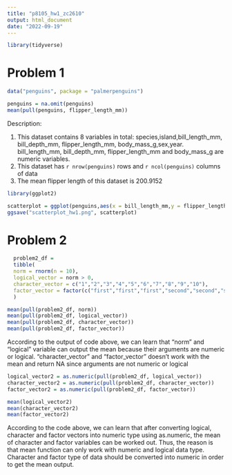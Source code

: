 ```yaml
---
title: "p8105_hw1_zc2610"
output: html_document
date: "2022-09-19"
---
```

```r
library(tidyverse)
```

# Problem 1 
```r
data("penguins", package = "palmerpenguins")
```

```r
penguins = na.omit(penguins)
mean(pull(penguins, flipper_length_mm))
```
Description:

1. This dataset contains 8 variables in total: species,island,bill_length_mm, bill_depth_mm, flipper_length_mm, body_mass_g,sex,year. bill_length_mm, bill_depth_mm, flipper_length_mm and body_mass_g are numeric variables.
2. This dataset has `r nrow(penguins)` rows and `r ncol(penguins)` columns of data
3. The mean flipper length of this dataset is 200.9152

```r
library(ggplot2)
```

```r
scatterplot = ggplot(penguins,aes(x = bill_length_mm,y = flipper_length_mm,color = species)) + geom_point(shape = 20)
ggsave("scatterplot_hw1.png", scatterplot)
```


# Problem 2
```r
  problem2_df = 
  tibble(
  norm = rnorm(n = 10),
  logical_vector = norm > 0,
  character_vector = c("1","2","3","4","5","6","7","8","9","10"),
  factor_vector = factor(c("first","first","first","second","second","second","second","second","third","third"))
  )
```
```r
mean(pull(problem2_df, norm))
mean(pull(problem2_df, logical_vector))
mean(pull(problem2_df, character_vector))
mean(pull(problem2_df, factor_vector))
```
According to the output of code above, we can learn that "norm" and "logical" variable can output the mean
because their arguments are numeric or logical. "character_vector" and "factor_vector" doesn't work with the mean and return NA since arguments are not numeric or logical

```r
logical_vector2 = as.numeric(pull(problem2_df, logical_vector))
character_vector2 = as.numeric(pull(problem2_df, character_vector))
factor_vector2 = as.numeric(pull(problem2_df, factor_vector))
```

```r
mean(logical_vector2)
mean(character_vector2)
mean(factor_vector2)
```
According to the code above, we can learn that after converting logical, character and factor vectors into numeric type using as.numeric, the mean of character and factor variables can be worked out. Thus, the reason is that mean function can only work with numeric and logical data type. Character and factor type of data should be converted into numeric in order to get the mean output.




